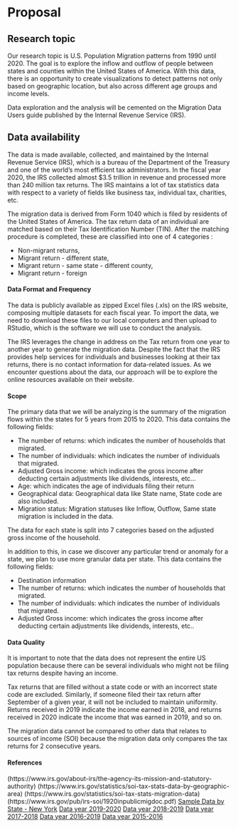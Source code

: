# Proposal

## Research topic

Our research topic is U.S. Population Migration patterns from 1990 until 2020. The goal is to explore the inflow and outflow of people between states and counties within the United States of America. With this data, there is an opportunity to create visualizations to detect patterns not only based on geographic location, but also across different age groups and income levels. 

Data exploration and the analysis will be cemented on the Migration Data Users guide published by the Internal Revenue Service (IRS). 

## Data availability
 
The data is made available, collected, and maintained by the Internal Revenue Service (IRS), which is a bureau of the Department of the Treasury and one of the world's most efficient tax administrators. In the fiscal year 2020, the IRS collected almost $3.5 trillion in revenue and processed more than 240 million tax returns. The IRS maintains a lot of tax statistics data with respect to a variety of fields like business tax, individual tax, charities, etc.

The migration data is derived from Form 1040 which is filed by residents of the United States of America. The tax return data of an individual are matched based on their Tax Identification Number (TIN). After the matching procedure is completed, these are classified into one of 4 categories :

- Non-migrant returns,
- Migrant return - different state,
- Migrant return - same state - different county,
- Migrant return - foreign

#### Data Format and Frequency
The data is publicly available as zipped Excel files (.xls) on the IRS website, composing multiple datasets for each fiscal year. To import the data, we need to download these files to our local computers and then upload to RStudio, which is the software we will use to conduct the analysis. 

The IRS leverages the change in address on the Tax return from one year to another year to generate the migration data. 
Despite the fact that the IRS provides help services for individuals and businesses looking at their tax returns, there is no contact information for data-related issues. As we encounter questions about the data, our approach will be to explore the online resources available on their website. 

#### Scope
The primary data that we will be analyzing is the summary of the migration flows within the states for 5 years from 2015 to 2020. This data contains the following fields:

- The number of returns: which indicates the number of households that migrated.
- The number of individuals: which indicates the number of individuals that migrated.
- Adjusted Gross income: which indicates the gross income after deducting certain adjustments like dividends, interests, etc…
- Age: which indicates the age of individuals filing their return
- Geographical data: Geographical data like State name, State code are also included.
- Migration status: Migration statuses like Inflow, Outflow, Same state migration is included in the data.

The data for each state is split into 7 categories based on the adjusted gross income of the household.

In addition to this, in case we discover any particular trend or anomaly for a state, we plan to use more granular data per state. This data contains the following fields:

- Destination information
- The number of returns: which indicates the number of households that migrated.
- The number of individuals: which indicates the number of individuals that migrated.
- Adjusted Gross income: which indicates the gross income after deducting certain adjustments like dividends, interests, etc..

#### Data Quality
It is important to note that the data does not represent the entire US population because there can be several individuals who might not be filing tax returns despite having an income. 

Tax returns that are filled without a state code or with an incorrect state code are excluded. Similarly, if someone filed their tax return after September of a given year, it will not be included to maintain uniformity. Returns received in 2019 indicate the income earned in 2018, and returns received in 2020 indicate the income that was earned in 2019, and so on.

The migration data cannot be compared to other data that relates to sources of income (SOI) because the migration data only compares the tax returns for 2 consecutive years. 

#### References
(https://www.irs.gov/about-irs/the-agency-its-mission-and-statutory-authority)
(https://www.irs.gov/statistics/soi-tax-stats-data-by-geographic-area)
(https://www.irs.gov/statistics/soi-tax-stats-migration-data)
(https://www.irs.gov/pub/irs-soi/1920inpublicmigdoc.pdf)
[Sample Data by State - New York](https://www.irs.gov/pub/irs-soi/1920ny.xls)
[Data year 2019-2020](https://www.irs.gov/pub/irs-soi/1920inmigall.xls)
[Data year 2018-2019](https://www.irs.gov/pub/irs-soi/1819inmigall.xls)
[Data year 2017-2018](https://www.irs.gov/pub/irs-soi/1718inmigall.xls)
[Data year 2016-2019](https://www.irs.gov/pub/irs-soi/1617inmigall.xls)
[Data year 2015-2016](https://www.irs.gov/pub/irs-soi/1516inmigall.xls)
